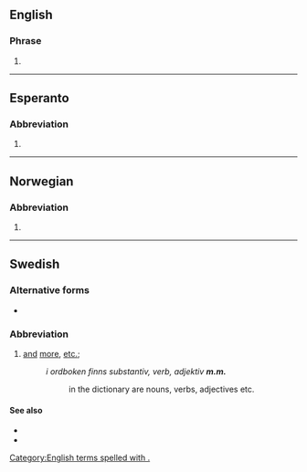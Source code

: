 {{also|mm|Mm|MM|mm.|.mm|M&M}}
==English==

===Phrase===
{{en-phrase}}

# {{abbreviation of|mutatis mutandis|lang=en}}

[[Category:English terms spelled with .]]

----

==Esperanto==

===Abbreviation===
{{rfc-header|Abbreviation}}
{{head|eo|abbreviation}}

# {{abbreviation of|marmejlo|lang=eo}}

----

==Norwegian==

===Abbreviation===
{{rfc-header|Abbreviation}}
{{head|no|abbreviation}}

# {{abbreviation of|med mer|lang=no}}

----

==Swedish==

===Alternative forms===
* {{l|sv|mm}}

===Abbreviation===
{{rfc-header|Abbreviation}}
{{head|sv|abbreviation}}

# [[and]] [[more]], [[etc.]]; {{abbreviation of|[[med]] [[mera]]|lang=sv}}
#: ''i ordboken finns substantiv, verb, adjektiv '''m.m.'''''
#:: in the dictionary are nouns, verbs, adjectives etc.

====See also====
* {{l|sv|m.fl.}}
* {{l|sv|o.s.v.}}